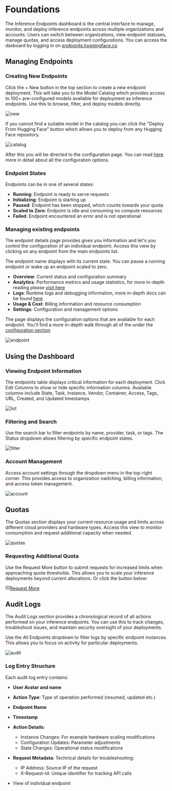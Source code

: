 # Foundations

The Inference Endpoints dashboard is the central interface to manage, monitor, and deploy inference endpoints across
multiple organizations and accounts. Users can switch between organizations, view endpoint statuses, manage quotas, and
access deployment configurations. You can access the dasboard by logging in on [endpoints.huggingface.co](https://endpoints.huggingface.co)

## Managing Endpoints

### Creating New Endpoints
Click the + New button in the top section to create a new endpoint deployment. This will take you to the Model Catalog which
provides access to 100+ pre-configured models available for deployment as inference endpoints. Use this to browse,
filter, and deploy models directly.

![new](https://raw.githubusercontent.com/huggingface/hf-endpoints-documentation/update/large-rewrite/assets/foundations/1-new.png)

If you cannot find a suitable model in the catalog you can click the "Deploy From Hugging Face" button which allows you to deploy from
any Hugging Face repository.

![catalog](https://raw.githubusercontent.com/huggingface/hf-endpoints-documentation/update/large-rewrite/assets/foundations/2-catalog.png)

After this you will be directed to the configuration page. You can read [here](./configuration) more in detail about all the configuration options.

### Endpoint States
Endpoints can be in one of several states:
- **Running**: Endpoint is ready to serve requests
- **Initializing**: Endpoint is starting up 
- **Paused**: Endpoint has been stopped, which counts towards your quota
- **Scaled to Zero**: Endpoint is idle and consuming no compute resources
- **Failed**: Endpoint encountered an error and is not operational

### Managing existing endpoints

The endpoint details page provides gives you information and let's you control the configuration of an individual endpoint.
Access this view by clicking on any endpoint from the main endpoints list.

The endpoint name displays with its current state. You can pause a running endpoint or wake up an endpoint scaled to zero.

- **Overview**: Current status and configuration summary
- **Analytics**: Performance metrics and usage statistics, for more in-depth reading please [visit here](./metrics)
- **Logs**: Runtime logs and debugging information, more in-depth docs can be found [here](./logs)
- **Usage & Cost**: Billing information and resource consumption
- **Settings**: Configuration and management options

The page displays the configuration options that are available for each endpoint. You'll find a more in-depth walk through all of the under
the [configuration section](./configuration)

![endpoint](https://raw.githubusercontent.com/huggingface/hf-endpoints-documentation/update/large-rewrite/assets/foundations/8-endpoint.png)

## Using the Dashboard

### Viewing Endpoint Information
The endpoints table displays critical information for each deployment. Click Edit Columns to show or hide specific
information columns. Available columns include State, Task, Instance, Vendor, Container, Access, Tags, URL, Created, and Updated timestamps

![list](https://raw.githubusercontent.com/huggingface/hf-endpoints-documentation/update/large-rewrite/assets/foundations/3-list.png)

### Filtering and Search
Use the search bar to filter endpoints by name, provider, task, or tags.
The Status dropdown allows filtering by specific endpoint states.

![filter](https://raw.githubusercontent.com/huggingface/hf-endpoints-documentation/update/large-rewrite/assets/foundations/4-filter.png)

### Account Management
Access account settings through the dropdown menu in the top-right corner. This provides access to organization switching,
billing information, and access token management.

![account](https://raw.githubusercontent.com/huggingface/hf-endpoints-documentation/update/large-rewrite/assets/foundations/5-account.png)

## Quotas
The Quotas section displays your current resource usage and limits across different cloud providers and hardware types.
Access this view to monitor consumption and request additional capacity when needed.

![quotas](https://raw.githubusercontent.com/huggingface/hf-endpoints-documentation/update/large-rewrite/assets/foundations/6-quotas.png)

### Requesting Additional Quota
Use the Request More button to submit requests for increased limits when approaching quota thresholds. This allows you to
scale your inference deployments beyond current allocations. Or click the button below:

<a class="btn !rounded-full !text-smd" href="mailto:api-enterprise@huggingface.co?subject=HF%20Inference%20Endpoints%3A%20%3CQUOTA%20REQUEST%3E&amp;body=Account%3A%20huggingface%20(org)%0AInstance%20type%3A%20%3CPROVIDER%3E%20%3CINSTANCE%20DETAILS%3E%0ANumber%20of%20max%20new%20quota%3A%0AAny%20other%20information%3A%0A%0APlease%20note%20if%20you%E2%80%99re%20looking%20for%20even%20more%20A100%20quota%2C%20we%20can%20provide%20access%20to%204x%20%26%208x%20instances%20as%20part%20of%20an%20Enterprise%20Hub%20or%20PRO%20subscription.%20See%20https%3A%2F%2Fhf.co%2Fpricing%20for%20more%20details.%0A%0A" target="_blank"><svg xmlns="http://www.w3.org/2000/svg" class="mr-1.5" width="1em" height="1em" fill="currentColor" stroke="currentColor" viewBox="0 0 32 32"><path d="M16 21C14.8449 21.001 13.7075 20.7158 12.6896 20.1697C11.6717 19.6237 10.805 18.8339 10.167 17.871L11.833 16.764C12.2891 17.4517 12.9083 18.0159 13.6353 18.4062C14.3624 18.7964 15.1748 19.0007 16 19.0007C16.8252 19.0007 17.6376 18.7964 18.3647 18.4062C19.0917 18.0159 19.7109 17.4517 20.167 16.764L21.833 17.871C21.195 18.8339 20.3283 19.6237 19.3104 20.1697C18.2925 20.7158 17.1551 21.001 16 21ZM20 10C19.6044 10 19.2178 10.1173 18.8889 10.3371C18.56 10.5568 18.3036 10.8692 18.1522 11.2346C18.0009 11.6001 17.9613 12.0022 18.0384 12.3902C18.1156 12.7782 18.3061 13.1345 18.5858 13.4142C18.8655 13.6939 19.2219 13.8844 19.6098 13.9616C19.9978 14.0388 20.3999 13.9991 20.7654 13.8478C21.1308 13.6964 21.4432 13.44 21.6629 13.1112C21.8827 12.7823 22 12.3956 22 12C22.0027 11.7366 21.9528 11.4754 21.8532 11.2315C21.7536 10.9876 21.6064 10.7661 21.4202 10.5798C21.2339 10.3936 21.0124 10.2464 20.7685 10.1468C20.5247 10.0472 20.2634 9.99734 20 10ZM12 10C11.6044 10 11.2178 10.1173 10.8889 10.3371C10.56 10.5568 10.3036 10.8692 10.1522 11.2346C10.0009 11.6001 9.96126 12.0022 10.0384 12.3902C10.1156 12.7782 10.3061 13.1345 10.5858 13.4142C10.8655 13.6939 11.2219 13.8844 11.6098 13.9616C11.9978 14.0388 12.3999 13.9991 12.7654 13.8478C13.1308 13.6964 13.4432 13.44 13.6629 13.1112C13.8827 12.7823 14 12.3956 14 12C14.0027 11.7366 13.9528 11.4754 13.8532 11.2315C13.7536 10.9876 13.6064 10.7661 13.4202 10.5798C13.2339 10.3936 13.0124 10.2464 12.7685 10.1468C12.5247 10.0472 12.2634 9.99734 12 10Z" stroke-width="0.2"></path><path d="M17.736 32L16 31L20 24H26C26.2628 24.0004 26.523 23.9489 26.7658 23.8486C27.0087 23.7482 27.2293 23.6009 27.4151 23.4151C27.6009 23.2293 27.7482 23.0087 27.8486 22.7658C27.9489 22.523 28.0004 22.2628 28 22V8C28.0004 7.73725 27.9489 7.477 27.8486 7.23417C27.7482 6.99134 27.6009 6.7707 27.4151 6.58491C27.2293 6.39911 27.0087 6.25181 26.7658 6.15144C26.523 6.05107 26.2628 5.9996 26 6H6C5.73725 5.9996 5.477 6.05107 5.23417 6.15144C4.99134 6.25181 4.7707 6.39911 4.58491 6.58491C4.39911 6.7707 4.25181 6.99134 4.15144 7.23417C4.05107 7.477 3.9996 7.73725 4 8V22C3.9996 22.2628 4.05107 22.523 4.15144 22.7658C4.25181 23.0087 4.39911 23.2293 4.58491 23.4151C4.7707 23.6009 4.99134 23.7482 5.23417 23.8486C5.477 23.9489 5.73725 24.0004 6 24H15V26H6C4.93913 26 3.92172 25.5786 3.17157 24.8284C2.42143 24.0783 2 23.0609 2 22V8C2 6.93913 2.42143 5.92172 3.17157 5.17157C3.92172 4.42143 4.93913 4 6 4H26C27.0609 4 28.0783 4.42143 28.8284 5.17157C29.5786 5.92172 30 6.93913 30 8V22C30 23.0609 29.5786 24.0783 28.8284 24.8284C28.0783 25.5786 27.0609 26 26 26H21.165L17.736 32Z" stroke-width="0.2"></path></svg>Request More</a>

## Audit Logs
The Audit Logs section provides a chronological record of all actions performed on your inference endpoints. You can use this
to track changes, troubleshoot issues, and maintain security oversight of your deployments.

Use the All Endpoints dropdown to filter logs by specific endpoint instances. This allows you to focus on activity for particular
deployments.

![audit](https://raw.githubusercontent.com/huggingface/hf-endpoints-documentation/update/large-rewrite/assets/foundations/7-audit.png)

### Log Entry Structure
Each audit log entry contains:
- **User Avatar and name**
- **Action Type**: Type of operation performed (resumed, updated etc.)
- **Endpoint Name**
- **Timestamp**
- **Action Details**:
    - Instance Changes: For example hardware scaling modifications
    - Configuration Updates: Parameter adjustments
    - State Changes: Operational status modifications
- **Request Metadata**: Technical details for troubleshooting:
    - IP Address: Source IP of the request
    - X-Request-Id: Unique identifier for tracking API calls



- View of individual endpoint